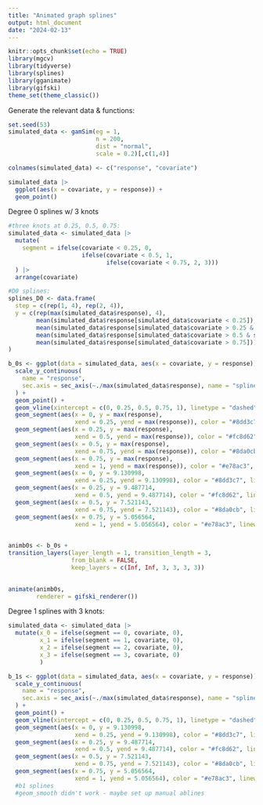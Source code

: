---
title: "Animated graph splines"
output: html_document
date: "2024-02-13"
---

```{r setup, include=FALSE}
knitr::opts_chunk$set(echo = TRUE)
library(mgcv)
library(tidyverse)
library(splines)
library(gganimate)
library(gifski)
theme_set(theme_classic())
```

Generate the relevant data & functions:
```{r}
set.seed(53)
simulated_data <- gamSim(eg = 1, 
                         n = 200,
                         dist = "normal",
                         scale = 0.2)[,c(1,4)]

colnames(simulated_data) <- c("response", "covariate")

simulated_data |> 
  ggplot(aes(x = covariate, y = response)) +
  geom_point()
```
Degree 0 splines w/ 3 knots

```{r}
#three knots at 0.25, 0.5, 0.75:
simulated_data <- simulated_data |> 
  mutate(
    segment = ifelse(covariate < 0.25, 0,
                     ifelse(covariate < 0.5, 1,
                            ifelse(covariate < 0.75, 2, 3)))
  ) |> 
  arrange(covariate)

#D0 splines:
splines_D0 <- data.frame(
  step = c(rep(1, 4), rep(2, 4)),
  y = c(rep(max(simulated_data$response), 4),
        mean(simulated_data$response[simulated_data$covariate < 0.25]),
        mean(simulated_data$response[simulated_data$covariate > 0.25 & simulated_data$covariate < 0.5]),
        mean(simulated_data$response[simulated_data$covariate > 0.5 & simulated_data$covariate < 0.75]),
        mean(simulated_data$response[simulated_data$covariate > 0.75]))
)


```

```{r}
b_0s <- ggplot(data = simulated_data, aes(x = covariate, y = response)) +
  scale_y_continuous(
    name = "response",
    sec.axis = sec_axis(~./max(simulated_data$response), name = "spline weight")
  ) +
  geom_point() +
  geom_vline(xintercept = c(0, 0.25, 0.5, 0.75, 1), linetype = "dashed", color = "azure3") +
  geom_segment(aes(x = 0, y = max(response), 
                   xend = 0.25, yend = max(response)), color = "#8dd3c7", linewidth = 1.5) +
  geom_segment(aes(x = 0.25, y = max(response), 
                   xend = 0.5, yend = max(response)), color = "#fc8d62", linewidth = 1.5) +
  geom_segment(aes(x = 0.5, y = max(response), 
                   xend = 0.75, yend = max(response)), color = "#8da0cb", linewidth = 1.5) +
  geom_segment(aes(x = 0.75, y = max(response), 
                   xend = 1, yend = max(response)), color = "#e78ac3", linewidth = 1.5) +
  geom_segment(aes(x = 0, y = 9.130998, 
                   xend = 0.25, yend = 9.130998), color = "#8dd3c7", linewidth = 1.5) +
  geom_segment(aes(x = 0.25, y = 9.487714, 
                   xend = 0.5, yend = 9.487714), color = "#fc8d62", linewidth = 1.5) +
  geom_segment(aes(x = 0.5, y = 7.521143, 
                   xend = 0.75, yend = 7.521143), color = "#8da0cb", linewidth = 1.5) +
  geom_segment(aes(x = 0.75, y = 5.056564, 
                   xend = 1, yend = 5.056564), color = "#e78ac3", linewidth = 1.5) 
  
```

```{r}
animb0s <- b_0s +
transition_layers(layer_length = 1, transition_length = 3,
                  from_blank = FALSE, 
                  keep_layers = c(Inf, Inf, 3, 3, 3, 3)) 
  

animate(animb0s,
        renderer = gifski_renderer())
```

Degree 1 splines with 3 knots:
```{r}
simulated_data <- simulated_data |> 
  mutate(x_0 = ifelse(segment == 0, covariate, 0),
         x_1 = ifelse(segment == 1, covariate, 0),
         x_2 = ifelse(segment == 2, covariate, 0),
         x_3 = ifelse(segment == 3, covariate, 0)
         )

b_1s <- ggplot(data = simulated_data, aes(x = covariate, y = response)) +
  scale_y_continuous(
    name = "response",
    sec.axis = sec_axis(~./max(simulated_data$response), name = "spline weight")
  ) +
  geom_point() +
  geom_vline(xintercept = c(0, 0.25, 0.5, 0.75, 1), linetype = "dashed", color = "azure3") +
  geom_segment(aes(x = 0, y = 9.130998, 
                   xend = 0.25, yend = 9.130998), color = "#8dd3c7", linewidth = 1.5) +
  geom_segment(aes(x = 0.25, y = 9.487714, 
                   xend = 0.5, yend = 9.487714), color = "#fc8d62", linewidth = 1.5) +
  geom_segment(aes(x = 0.5, y = 7.521143, 
                   xend = 0.75, yend = 7.521143), color = "#8da0cb", linewidth = 1.5) +
  geom_segment(aes(x = 0.75, y = 5.056564, 
                   xend = 1, yend = 5.056564), color = "#e78ac3", linewidth = 1.5) +
  #b1 splines
  #geom_smooth didn't work - maybe set up manual ablines
  
  
```

